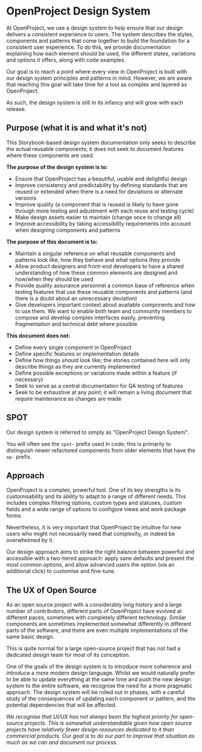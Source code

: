 
<Meta title="Design System" />

# OpenProject Design System

At OpenProject, we use a design system to help ensure that our design delivers a consistent experience to users. The system describes the styles, components and patterns that come together to build the foundation for a consistent user experience. To do this, we provide documentation explaining how each element should be used, the different states, variations and options it offers, along with code examples.

Our goal is to reach a point where every view in OpenProject is built with our design system principles and patterns in mind. However, we are aware that reaching this goal will take time for a tool as complex and layered as OpenProject.

As such, the design system is still in its infancy and will grow with each release.

## Purpose (what it is and what it's not)

This Storybook-based design system documentation only seeks to describe the actual reusable components; it does not seek to document features where these components are used.

**The purpose of the design system is to:**

- Ensure that OpenProject has a beautiful, usable and delightful design
- Improve consistency and predictability by defining standards that are reused or extended when there is a need for deviations or alternate versions
- Improve quality (a component that is reused is likely to have gone through more testing and adjustment with each reuse and testing cycle)
- Make design assets easier to maintain (change once to change all)
- Improve accessibility by taking accessibility requirements into account when designing components and patterns

**The purpose of this document is to:**

- Maintain a singular reference on what reusable components and patterns look like, how they behave and what options they provide
- Allow product designers and front-end developers to have a shared understanding of how these common elements are designed and how/when they should be used
- Provide quality assurance personnel a common base of reference when testing features that use these reusable components and patterns (and there is a doubt about an unnecessary deviation)
- Give developers important context about available components and how to use them. We want to enable both team and community members to compose and develop complex interfaces easily, preventing fragmentation and technical debt where possible.

**This document does not:**

- Define every single component in OpenProject
- Define specific features or implementation details
- Define how things *should* look like; the stories contained here will only describe things as they are currently implemented
- Define possible exceptions or variations made within a feature (if necessary)
- Seek to serve as a central documentation for QA testing of features
- Seek to be exhaustive at any point; it will remain a living document that require maintenance as changes are made


## SPOT

Our design system is referred to simply as "OpenProject Design System".

You will often see the `spot-` prefix used in code; this is primarily to distinguish newer refactored components from older elements that have the `op-` prefix.

## Approach

OpenProject is a complex, powerful tool. One of its key strengths is its customisability and its ability to adapt to a range of different needs. This includes complex filtering options, custom types and statuses, custom fields and a wide range of options to configure views and work package forms.

Nevertheless, it is very important that OpenProject be intuitive for new users who might not necessarily need that complexity, or indeed be overwhelmed by it.

Our design approach aims to strike the right balance between powerful and accessible with a two-tiered approach: apply sane defaults and present the most common options, and allow advanced users the option (via an additional click) to customise and fine-tune.

## The UX of Open Source

As an open source project with a considerably long history and a large number of contributors, different parts of OpenProject have evolved at different paces, sometimes with completely different technology. Similar components are sometimes implemented somewhat differently in different parts of the software, and there are even multiple implementations of the same basic design.

This is quite normal for a large open-source project that has not had a dedicated design team for most of its conception.

One of the goals of the design system is to introduce more coherence and introduce a more modern design language. Whilst we would naturally prefer to be able to update everything at the same time and push the new design system to the entire software, we recognise the need for a more pragmatic approach. The design system will be rolled out in phases, with a careful study of the consequences of updating each component or pattern, and the potential dependencies that will be affected.

_We recognise that UI/UX has not always been the highest priority for open-source projects. This is somewhat understandable given how open source projects have relatively fewer design resources dedicated to it than commercial products. Our goal is to do our part to improve that situation as much as we can and document our process._
